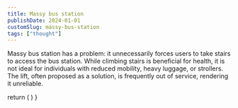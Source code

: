 ```yaml
---
title: Massy bus station
publishDate: 2024-01-01
customSlug: massy-bus-station
tags: ["thought"]
---
```




Massy bus station has a problem: it unnecessarily forces users to take stairs to access the bus station. While climbing stairs is beneficial for health, it is not ideal for individuals with reduced mobility, heavy luggage, or strollers. The lift, often proposed as a solution, is frequently out of service, rendering it unreliable.

  return (
    <style>
      {`
      .center {
        text-align: center;
      }
      .center ul {
        text-align: left;
      }
      .center img {
        border: 1px solid black;
      }
      .carousel-buttons-wrap button {
        padding: 10px;
      }
      `}
    </style>
  )
}

<Style />



<Carousel>
  <div slot="1" class="center">
    <p>2021 bus station</p>
    <Image src={busStation2021} alt="2021 bus station" />
    <ul>
      <li>Bicycle lanes are in purple</li>
      <li>There was ample space for pedestrians.</li>
      <li>Buses followed a counterclockwise rotation. The pedestrian drop-off area was conveniently located near the city, one the right side of the road.</li>
    </ul>
    <hr />
  </div>
  <div slot="2" class="center">
    <p>2022 bus station</p>
    <Image src={busStation2022} alt="2022 bus station" />
    <ul>
      <li>The bus station was closed for roadworks.</li>
      <li>A temporary, smaller bus station was established.</li>
      <li>The bicycle lane was officially unmaintained, forcing cyclists to share the road with vehicles.</li>
    </ul>
    <hr />
  </div>
  <div slot="3" class="center">
    <p>2023 bus station</p>
    <Image src={busStation2023} alt="2023 bus station" />
    <ul>
    <li>The new bus station became operational, with buses now following a clockwise rotation.</li>
    <li>With the clockwise rotation, the pedestrian drop-off area was relocated to a tiny island in the middle of the bus lanes.</li>
    <li>Due to the clockwise rotation, buses now cross each other at the station's entrance (not shown in the image), increasing the risk of accidents.</li>
    <li>A footbridge was constructed, but it was initially unused as pedestrians preferred to walk through the bus station alongside the buses to exit, avoiding unnecessary effort, though this was dangerous due to proximity to moving vehicles.</li>
    </ul>
    <hr />
  </div>
  <div slot="4" class="center">
    <p>2024 bus station</p>
    <Image src={busStation2024} alt="2024 bus station" />
    <ul>
      <li>Usage of the footbridge became mandatory, causing confusion for newcomers unsure of the correct bus stop location. Many avoid using the footbridge, fearing they might climb it unnecessarily and potentially miss their bus.</li>
      <li>The station's usability declined significantly for individuals with reduced mobility.</li>
    </ul>
    <hr />
  </div>
</Carousel>


The biggest problem—and the one that's hardest to understand—is the change in the bus rotation. This change fundamentally altered the entire design and functionality of the bus station, yet it brought no clear benefits.

By switching from a counterclockwise to a clockwise rotation, the station's layout became less intuitive and more confusing for both regular users and newcomers. The new design disrupted pedestrian flow, reduced accessibility, and introduced unnecessary obstacles like the mandatory use of the footbridge. These changes not only fail to improve the user experience but actively make the station less practical for everyone, especially those with mobility challenges.



<div class="center">
  <Image src={finalProject} alt="Final project" />
  <p>Final project simulation</p>
</div>

---

Apparently, the final project will look like this, featuring an extremely long footbridge 😟. I can only hope that pedestrians will be allowed to walk freely and not be forced to use the footbridge. However, if that happens, pedestrians will face the risk of walking near buses, which is far from ideal.

I also hope the final project includes a new bicycle lane, as the current setup leaves cyclists without a safe and dedicated space, forcing them to share the road with buses and other vehicles.

Credits and references:
- https://www.quartier-atlantis.fr/nos-projets/une-desserte-exceptionnelle/
- Video about the station https://www.youtube.com/watch?v=mZVpbDRxupg